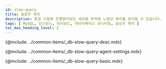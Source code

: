 ```yaml
---
id: slow-query
title: 슬로우 쿼리
description: 특정 시점에 진행중이었던 세션을 파악해 느렸던 쿼리를 분석할 수 있습니다.
tags: [ MySQL, 인스턴스, 대시보드, 데이터베이스 모니터링, 슬로우 쿼리 ]
toc_max_heading_level: 2
---
```


<!-- 개요 -->
{@include: ../common-items/_db-slow-query-desc.mdx}

<!-- 슬로우 쿼리 에이전트 설정 -->
{@include: ../common-items/_db-slow-query-agent-settings.mdx} 

<!-- 기본 화면 안내 -->
{@include: ../common-items/_db-slow-query-basic.mdx} 